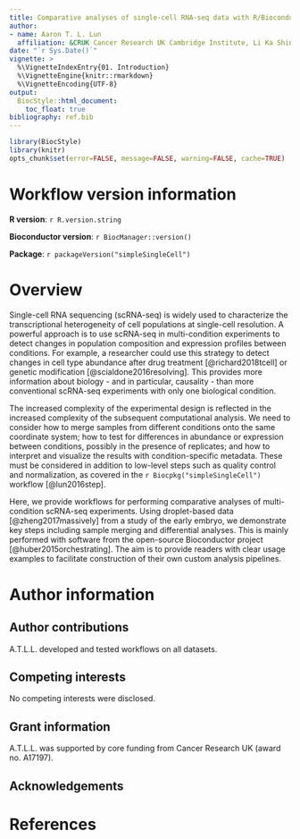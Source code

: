 ```yaml
---
title: Comparative analyses of single-cell RNA-seq data with R/Bioconductor
author:
- name: Aaron T. L. Lun
  affiliation: &CRUK Cancer Research UK Cambridge Institute, Li Ka Shing Centre, Robinson Way, Cambridge CB2 0RE, United Kingdom
date: "`r Sys.Date()`"
vignette: >
  %\VignetteIndexEntry{01. Introduction}
  %\VignetteEngine{knitr::rmarkdown}
  %\VignetteEncoding{UTF-8}
output:
  BiocStyle::html_document:
    toc_float: true
bibliography: ref.bib
---
```


```r
library(BiocStyle)
library(knitr)
opts_chunk$set(error=FALSE, message=FALSE, warning=FALSE, cache=TRUE)
```

# Workflow version information

**R version**: `r R.version.string`

**Bioconductor version**: `r BiocManager::version()`

**Package**: `r packageVersion("simpleSingleCell")`

# Overview 

Single-cell RNA sequencing (scRNA-seq) is widely used to characterize the transcriptional heterogeneity of cell populations at single-cell resolution.
A powerful approach is to use scRNA-seq in multi-condition experiments to detect changes in population composition and expression profiles between conditions.
For example, a researcher could use this strategy to detect changes in cell type abundance after drug treatment [@richard2018tcell] or genetic modification [@scialdone2016resolving].
This provides more information about biology - and in particular, causality - than more conventional scRNA-seq experiments with only one biological condition.

The increased complexity of the experimental design is reflected in the increased complexity of the subsequent computational analysis.
We need to consider how to merge samples from different conditions onto the same coordinate system;
how to test for differences in abundance or expression between conditions, possibly in the presence of replicates;
and how to interpret and visualize the results with condition-specific metadata.
These must be considered in addition to low-level steps such as quality control and normalization, as covered in the `r Biocpkg("simpleSingleCell")` workflow [@lun2016step]. 

Here, we provide workflows for performing comparative analyses of multi-condition scRNA-seq experiments.
Using droplet-based data [@zheng2017massively] from a study of the early embryo, we demonstrate key steps including sample merging and differential analyses.
This is mainly performed with software from the open-source Bioconductor project [@huber2015orchestrating].
The aim is to provide readers with clear usage examples to facilitate construction of their own custom analysis pipelines.

# Author information

## Author contributions

A.T.L.L. developed and tested workflows on all datasets.

## Competing interests

No competing interests were disclosed.

## Grant information

A.T.L.L. was supported by core funding from Cancer Research UK (award no. A17197).

## Acknowledgements

# References
